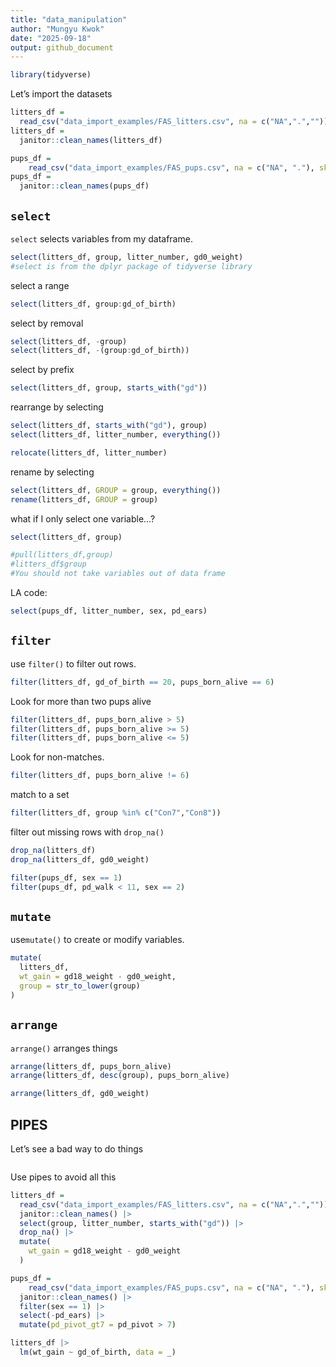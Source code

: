 ```yaml
---
title: "data_manipulation"
author: "Mungyu Kwok"
date: "2025-09-18"
output: github_document
---
```


```r
library(tidyverse)
```
 
Let's import the datasets

```r
litters_df = 
  read_csv("data_import_examples/FAS_litters.csv", na = c("NA",".",""))
litters_df = 
  janitor::clean_names(litters_df)

pups_df = 
    read_csv("data_import_examples/FAS_pups.csv", na = c("NA", "."), skip = 3)
pups_df = 
  janitor::clean_names(pups_df)
```


## `select`

`select` selects variables from my dataframe.

```r
select(litters_df, group, litter_number, gd0_weight)
#select is from the dplyr package of tidyverse library
```

select a range
```r
select(litters_df, group:gd_of_birth)
```

select by removal
```r
select(litters_df, -group)
select(litters_df, -(group:gd_of_birth))
```

select by prefix
```r
select(litters_df, group, starts_with("gd"))
```

rearrange by selecting
```r
select(litters_df, starts_with("gd"), group)
select(litters_df, litter_number, everything())

relocate(litters_df, litter_number)
```

rename by selecting
```r
select(litters_df, GROUP = group, everything())
rename(litters_df, GROUP = group)
```

what if I only select one variable...?

```r
select(litters_df, group)

#pull(litters_df,group)
#litters_df$group
#You should not take variables out of data frame
```




LA code:
```r
select(pups_df, litter_number, sex, pd_ears)
```


## `filter`
use `filter()` to filter out rows.

```r
filter(litters_df, gd_of_birth == 20, pups_born_alive == 6)
```

Look for more than two pups alive

```r
filter(litters_df, pups_born_alive > 5)
filter(litters_df, pups_born_alive >= 5)
filter(litters_df, pups_born_alive <= 5)
```

Look for non-matches.
```r
filter(litters_df, pups_born_alive != 6)
```


match to a set
```r
filter(litters_df, group %in% c("Con7","Con8"))
```

filter out missing rows with `drop_na()`
```r
drop_na(litters_df)
drop_na(litters_df, gd0_weight)
```

```r
filter(pups_df, sex == 1)
filter(pups_df, pd_walk < 11, sex == 2)
```


## `mutate`

use`mutate()` to create or modify variables.

```r
mutate(
  litters_df,
  wt_gain = gd18_weight - gd0_weight,
  group = str_to_lower(group)
)
```

## `arrange`
`arrange()` arranges things

```r
arrange(litters_df, pups_born_alive)
arrange(litters_df, desc(group), pups_born_alive)

arrange(litters_df, gd0_weight)
```

## PIPES

Let's see a bad way to do things

```r

```

Use pipes to avoid all this
```r
litters_df = 
  read_csv("data_import_examples/FAS_litters.csv", na = c("NA",".","")) |> 
  janitor::clean_names() |>
  select(group, litter_number, starts_with("gd")) |>
  drop_na() |>
  mutate(
    wt_gain = gd18_weight - gd0_weight
  )
```

```r
pups_df = 
    read_csv("data_import_examples/FAS_pups.csv", na = c("NA", "."), skip = 3) |>
  janitor::clean_names() |>
  filter(sex == 1) |>
  select(-pd_ears) |>
  mutate(pd_pivot_gt7 = pd_pivot > 7)
```


```r
litters_df |>
  lm(wt_gain ~ gd_of_birth, data = _)
```







